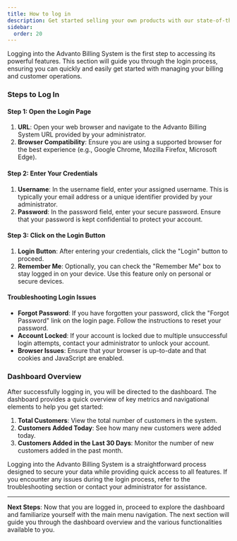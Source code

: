 ```yaml
---
title: How to log in
description: Get started selling your own products with our state-of-the-art billing system.
sidebar:
  order: 20
---
```


Logging into the Advanto Billing System is the first step to accessing its powerful features. This section will guide you through the login process, ensuring you can quickly and easily get started with managing your billing and customer operations.

### Steps to Log In

#### Step 1: Open the Login Page

1. **URL**: Open your web browser and navigate to the Advanto Billing System URL provided by your administrator.
2. **Browser Compatibility**: Ensure you are using a supported browser for the best experience (e.g., Google Chrome, Mozilla Firefox, Microsoft Edge).

#### Step 2: Enter Your Credentials

1. **Username**: In the username field, enter your assigned username. This is typically your email address or a unique identifier provided by your administrator.
2. **Password**: In the password field, enter your secure password. Ensure that your password is kept confidential to protect your account.

#### Step 3: Click on the Login Button

1. **Login Button**: After entering your credentials, click the "Login" button to proceed.
2. **Remember Me**: Optionally, you can check the "Remember Me" box to stay logged in on your device. Use this feature only on personal or secure devices.

#### Troubleshooting Login Issues

- **Forgot Password**: If you have forgotten your password, click the "Forgot Password" link on the login page. Follow the instructions to reset your password.
- **Account Locked**: If your account is locked due to multiple unsuccessful login attempts, contact your administrator to unlock your account.
- **Browser Issues**: Ensure that your browser is up-to-date and that cookies and JavaScript are enabled.

### Dashboard Overview

After successfully logging in, you will be directed to the dashboard. The dashboard provides a quick overview of key metrics and navigational elements to help you get started:

1. **Total Customers**: View the total number of customers in the system.
2. **Customers Added Today**: See how many new customers were added today.
3. **Customers Added in the Last 30 Days**: Monitor the number of new customers added in the past month.

Logging into the Advanto Billing System is a straightforward process designed to secure your data while providing quick access to all features. If you encounter any issues during the login process, refer to the troubleshooting section or contact your administrator for assistance.

---

**Next Steps**: Now that you are logged in, proceed to explore the dashboard and familiarize yourself with the main menu navigation. The next section will guide you through the dashboard overview and the various functionalities available to you.